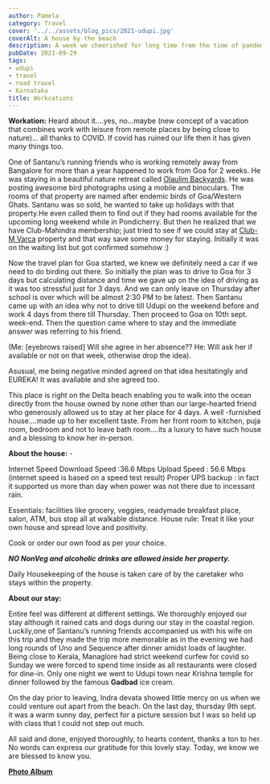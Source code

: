 ```yaml
---
author: Pamela
category: Travel
cover: '../../assets/blog_pics/2021-udupi.jpg'
coverAlt: A house by the beach
description: A week we cheerished for long time from the time of pandemic
pubDate: 2021-09-29
tags:
- udupi
- travel
- road travel
- Karnataka
title: Workcations
---
```


**Workation:** Heard about it….yes, no…maybe (new concept of a vacation that combines work with leisure from remote places by being close to nature)… all thanks to COVID. If covid has ruined our life then it has given many things too.  

One of Santanu’s running friends who is working remotely away from Bangalore for more than a year happened to work from Goa for 2 weeks. He was staying in a beautiful nature retreat called [Olaulim Backyards](https://www.olaulimgoa.com/). He was posting awesome bird photographs using a mobile and binoculars. The rooms of that property are named after endemic birds of Goa/Western Ghats. Santanu was so sold, he wanted to take up holidays with that property.He even called them to find out if they had rooms available for the upcoming long weekend while in Pondicherry. But then he realized that we have Club-Mahindra membership; just tried to see if we could stay at [Club-M Varca](https://www.clubmahindra.com/our-resorts/club-mahindra-varca-beach-resort-in-goa) property and that way save some money for staying. Initially it was on the waiting list but got confirmed somehow :)  

Now the travel plan for Goa started, we knew we definitely need a car if we need to do birding out there. So initially the plan was to drive to Goa for 3 days but calculating distance and time we gave up on the idea of driving as it was too stressful just for 3 days. And we can only leave on Thursday after school is over which will be almost 2:30 PM to be latest. Then Santanu came up with an idea why not to drive till Udupi on the weekend before and work 4 days from there till Thursday. Then proceed to Goa on 10th sept. week-end. 
Then the question came where to stay and the immediate answer was referring to his friend.  

(Me: [eyebrows raised] Will she agree in her absence??
He: Will ask her if available or not on that week, otherwise drop the idea).  

Asusual, me being negative minded agreed on that idea hesitatingly and EUREKA! It was available and she agreed too.  

This place is right on the Delta beach enabling you to walk into the ocean directly from the house owned by none other than our large-hearted friend who generously allowed us to stay at her place for 4 days. A well -furnished house….made up to her excellent taste. From her front room to kitchen, puja room, bedroom and not to leave bath room….its a luxury to have such house and a blessing to know her in-person.  

**About the house:** -

Internet Speed
Download Speed :36.6 Mbps
Upload Speed : 56.6 Mbps (internet speed is based on a speed test result)
Proper UPS backup : in fact it supported us more than day when power was not there due to incessant rain.

Essentials: facilities like grocery, veggies, readymade breakfast place, salon, ATM, bus stop all at walkable distance.
House rule: Treat it like your own house and spread love and positivity.  

Cook or order our own food as per your choice.

***NO NonVeg and alcoholic drinks are allowed inside her property.*** 

Daily Housekeeping of the house is taken care of by the caretaker who stays within the property.


**About our stay:** 

Entire feel was different at different settings. We thoroughly enjoyed our stay although it rained cats and dogs during our stay in the coastal region. Luckily,one of Santanu’s running friends accompanied us with his wife  on this trip and they made the trip more memorable as in the evening we had long rounds of Uno and Sequence after dinner amidst loads of laughter. Being close to Kerala, Managlore had strict weekend curfew for covid so Sunday we were forced to spend time inside as all restaurants were closed for dine-in. Only one night we went to Udupi town near Krishna temple for dinner followed by the famous **Gadbad** ice cream.   

On the day prior to leaving, Indra devata showed little mercy on us when we could venture out apart from the beach. On the last day, thursday 9th sept. it was a warm sunny day, perfect for a picture session but I was so held up with class that I could not step out much.  

All said and done, enjoyed thoroughly, to hearts content, thanks a ton to her. No words can express our gratitude for this lovely stay. Today, we know we are blessed to know you.  

[**Photo Album**](https://photos.app.goo.gl/etr9nUW3XBqZ49Zs9)